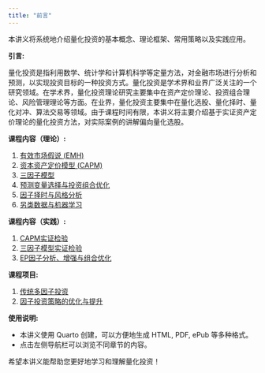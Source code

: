 ```yaml
---
title: "前言"
---
```


本讲义将系统地介绍量化投资的基本概念、理论框架、常用策略以及实践应用。

**引言:**

量化投资是指利用数学、统计学和计算机科学等定量方法，对金融市场进行分析和预测，以实现投资目标的一种投资方式。量化投资是学术界和业界广泛关注的一个研究领域。在学术界，量化投资理论研究主要集中在资产定价理论、投资组合理论、风险管理理论等方面。在业界，量化投资主要集中在量化选股、量化择时、量化对冲、算法交易等领域。由于课程时间有限，本讲义将主要介绍基于实证资产定价理论的量化投资方法，对实际案例的讲解偏向量化选股。

**课程内容（理论）:**

1.  [有效市场假说 (EMH)](01_emh.qmd)
2.  [资本资产定价模型 (CAPM)](02_capm.qmd)
3.  [三因子模型](03_ff3.qmd)
4.  [预测变量选择与投资组合优化](10_selecting.qmd)
5.  [因子择时与风格分析](11_timing.qmd)
6.  [另类数据与机器学习](12_alternative.qmd)

**课程内容（实践）:**

1.  [CAPM实证检验](lab02_capmtest.qmd)
2.  [三因子模型实证检验](lab03_ff3test.qmd)
3.  [EP因子分析、增强与组合优化](lab11_EP.qmd)

**课程项目:**

1.  [传统多因子投资](project1_factor.qmd)
2.  [因子投资策略的优化与提升](project2_enhance.qmd)

**使用说明:**

*   本讲义使用 Quarto 创建，可以方便地生成 HTML, PDF, ePub 等多种格式。
*   点击左侧导航栏可以浏览不同章节的内容。

希望本讲义能帮助您更好地学习和理解量化投资！ 